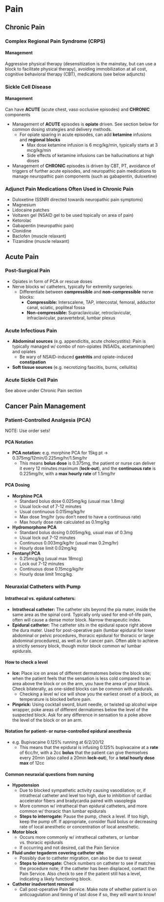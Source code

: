 # Pain


## Chronic Pain

### Complex Regional Pain Syndrome (CRPS)

#### Management
Aggressive physical therapy (desensitization is the mainstay, but can use a block to facilitate physical therapy), avoiding immobilization at all cost, cognitive behavioral therapy (CBT), medications (see below adjuncts)

### Sickle Cell Disease

#### Management
Can have **ACUTE** (acute chest, vaso occlusive episodes) and **CHRONIC** components

- Management of **ACUTE** episodes is **opiate** driven. See section below for common dosing strategies and delivery methods.
	- For opiate sparing in acute episodes, can add **ketamine** infusions and **regional blocks**
		- Max dose ketamine infusion is 6 mcg/kg/min, typically starts at 3 mcg/kg/min
		- Side effects of ketamine infusions can be hallucinations at high doses
- Management of **CHRONIC** episodes is driven by CBT, PT, avoidance of triggers of further acute episodes, and neuropathic pain medications to manage neuropathic pain components (such as gabapentin, duloxetine)

### Adjunct Pain Medications Often Used in Chronic Pain

- Duloxetine (SSNRI directed towards neuropathic pain symptoms)
- Magnesium
- Lidocaine patches
- Voltaren gel (NSAID gel to be used topically on area of pain)
- Ketorolac
- Gabapentin (neuropathic pain)
- Clonidine
- Baclofen (muscle relaxant)
- Tizanidine (muscle relaxant)


## Acute Pain

### Post-Surgical Pain

- Opiates in form of PCA or rescue doses
- Nerve blocks w/ catheters, typically for extremity surgeries:
	- Differentiate between **compressible** and **non-compressible** nerve blocks:
		- **Compressible:** Interscalene, TAP, intercostal, femoral, adductor canal, sciatic, popliteal fossa
		- **Non-compressible:** Supraclavicular, retroclavicular, infraclavicular, paravertebral, lumbar plexus

### Acute Infectious Pain

- **Abdominal sources** (e.g. appendicitis, acute cholecystitis): Pain is typically managed w/ combo of non-opiates (NSAIDs, acetaminophen) and opiates
	- Be wary of NSAID-induced **gastritis** and opiate-induced **constipation**
- **Soft tissue sources** (e.g. necrotizing fasciitis, burns, cellulitis)

### Acute Sickle Cell Pain

See above under Chronic Pain section


## Cancer Pain Management

### Patient-Controlled Analgesia (PCA)

NOTE: Use order sets!

#### PCA Notation
- **PCA notation:** e.g. morphine PCA for 15kg pt → 0.375mg/12min/0.225mg/hr/1.5mg/hr
	- This means **bolus dose** is 0.375mg, the patient or nurse can deliver it every 12 minutes maximum (**lock-out**), and the **continuous rate** is 0.225mg/hr, with a **max hourly rate** of 1.5mg/hr

#### PCA Dosing
- **Morphine PCA**
	- Standard bolus dose 0.025mg/kg (usual max 1.8mg)
	- Usual lock-out of 7-12 minutes
	- Usual continuous 0.015mg/kg/hr
	- Max dose 1mg/hr (you don’t need to have a continuous rate)
	- Max hourly dose rate calculated as 0.1mg/kg
- **Hydromorphone PCA**
	- Standard bolus dosing 0.005mg/kg, usual max of 0.3mg
	- Usual lock out 7-12 minutes
	- Continuous 0.003mg/kg/hr (usual max 0.2mg/hr)
	- Hourly dose limit 0.02mg/kg
- **Fentanyl PCA**
	- 0.25mcg/kg (usual max 18mcg)
	- Lock out 7-12 minutes
	- Continuous dose 0.15mcg/kg/hr
	- Hourly dose limit 1mcg/kg.   

### Neuraxial Catheters with Pump

#### **Intrathecal** vs. **epidural** catheters:
- **Intrathecal catheter:** The catheter sits beyond the pia mater, inside the same area as the spinal cord. Typically only used for end-of-life pain, often will cause a dense motor block.  Narrow therapeutic index.
- **Epidural catheter:** The catheter sits in the epidural space right above the dura mater. Used for post-operative pain (lumbar epidural for lower abdominal or pelvic procedures, thoracic epidural for thoracic or large abdominal procedures), as well as for cancer pain. Often able to achieve a strictly sensory block, though motor block common w/ lumbar epidurals.

#### How to check a level
- **Ice:** Place ice on areas of different dermatomes below the block site; when the patient feels that the sensation is less cold compared to an area above the block or on the arm, you have the area of your block. Check bilaterally, as one-sided blocks can be common with epidurals.
	- Checking a level w/ ice will show you the earliest onset of a block, as temperature is blocked before pain.
- **Pinprick:** Using cocktail sword, blunt needle, or twisted up alcohol wipe wrapper, poke areas of different dermatomes below the level of the suspected block. Ask for any difference in sensation to a poke above the level of the block or on an arm.

#### Notation for patient- or nurse-controlled epidural anesthesia
- e.g. Bupivacaine 0.125% running at 6/2/20/12
	- This means that the epidural is infusing 0.125% bupivacaine at a **rate** of 6cc/hr, with a 2cc **bolus** that the patient can give themselves every 20min (also called a 20min **lock-out**), for a **total hourly dose max** of 12cc

#### Common neuraxial questions from nursing
- **Hypotension**
	- Due to blocked sympathetic activity causing vasodilation; or, if intrathecal catheter and level too high, due to inhibition of cardiac accelerator fibers and bradycardia paired with vasoplegia
	- More common w/ intrathecal than epidural catheters, and more common w/ thoracic than lumbar epidurals
	- **Steps to interrogate:** Pause the pump, check a level. If too high, keep the pump off. If appropriate, consider fluid bolus or decreasing rate of local anesthetic or concentration of local anesthetic.
- **Motor block**
	- Occurs more commonly w/ intrathecal catheters, or lumbar vs. thoracic epidurals
	- If occurring and not desired, call the Pain Service
- **Fluid under tegaderm covering catheter site**
	- Possibly due to catheter migration, can also be due to sweat
	- **Steps to interrogate:** Check numbers on catheter to see if matches the procedure note; if the catheter has been displaced, contact the Pain Service. Also check to see if the patient still has a level, indicating a likely functioning block.
- **Catheter inadvertent removal**
	- Call post-operative Pain Service. Make note of whether patient is on anticoagulation and timing of last dose if so, they will want to know!

